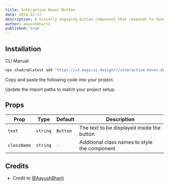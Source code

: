 ```yaml
---
title: Interactive Hover Button
date: 2024-12-17
description: A visually engaging button component that responds to hover with dynamic transitions, adapting smoothly between light and dark modes for enhanced user interactivity.
author: aayushbharti
published: true
---
```


<ComponentPreview name="interactive-hover-button-demo" />

## Installation

<Tabs defaultValue="cli">

<TabsList>
  <TabsTrigger value="cli">CLI</TabsTrigger>
  <TabsTrigger value="manual">Manual</TabsTrigger>
</TabsList>
<TabsContent value="cli">

```bash
npx shadcn@latest add "https://v3.magicui.design/r/interactive-hover-button"
```

</TabsContent>

<TabsContent value="manual">

<Steps>

<Step>Copy and paste the following code into your project.</Step>

<ComponentSource name="interactive-hover-button" />

<Step>Update the import paths to match your project setup.</Step>

</Steps>

</TabsContent>

</Tabs>

## Props

| Prop        | Type     | Default  | Description                                   |
| ----------- | -------- | -------- | --------------------------------------------- |
| `text`      | `string` | `Button` | The text to be displayed inside the button    |
| `className` | `string` | `-`      | Additional class names to style the component |

## Credits

- Credit to [@AayushBharti](https://github.com/AayushBharti)
